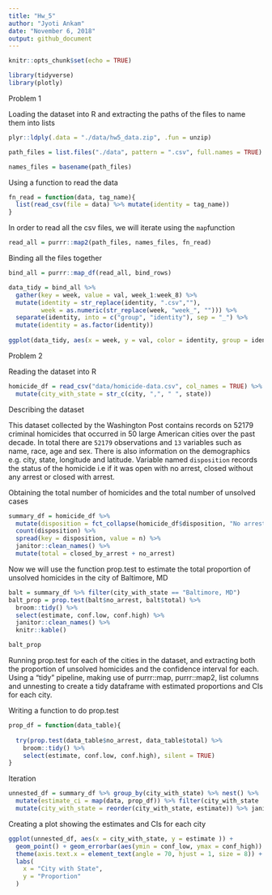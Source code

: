 ```yaml
---
title: "Hw_5"
author: "Jyoti Ankam"
date: "November 6, 2018"
output: github_document
---
```


```r
knitr::opts_chunk$set(echo = TRUE)
```

```r

library(tidyverse)
library(plotly)

```
Problem 1 

Loading the dataset into R and extracting the paths of the files to name them into lists

```r

plyr::ldply(.data = "./data/hw5_data.zip", .fun = unzip)

path_files = list.files("./data", pattern = ".csv", full.names = TRUE)

names_files = basename(path_files)

```

Using a function to read the data

```r

fn_read = function(data, tag_name){
  list(read_csv(file = data) %>% mutate(identity = tag_name))
}

```

In order to read all the csv files, we will iterate using the `map`function

```r

read_all = purrr::map2(path_files, names_files, fn_read)

```

Binding all the files together

```r

bind_all = purrr::map_df(read_all, bind_rows)

data_tidy = bind_all %>% 
  gather(key = week, value = val, week_1:week_8) %>% 
  mutate(identity = str_replace(identity, ".csv",""),
         week = as.numeric(str_replace(week, "week_", ""))) %>%
  separate(identity, into = c("group", "identity"), sep = "_") %>%
  mutate(identity = as.factor(identity))
  
ggplot(data_tidy, aes(x = week, y = val, color = identity, group = identity)) + geom_point() + geom_line() + facet_grid(~group) 

```

Problem 2 

Reading the dataset into R

```r

homicide_df = read_csv("data/homicide-data.csv", col_names = TRUE) %>% 
  mutate(city_with_state = str_c(city, ",", " ", state))

```

Describing the dataset

This dataset collected by the Washington Post contains records on 52179 criminal homicides that occurred in 50 large American cities over the past decade. 
In total there are `52179` observations and `13` variables such as name, race, age and sex. There is also information on the demographics e.g. city, state, longitude and latitude. Variable named `disposition` records the status of the homicide i.e if it was open with no arrest, closed without any arrest or closed with arrest.


Obtaining the total number of homicides and the total number of unsolved cases

```r

summary_df = homicide_df %>% 
  mutate(disposition = fct_collapse(homicide_df$disposition, "No arrest" = c("Closed without arrest","Open/No arrest"))) %>% group_by(city_with_state) %>% 
  count(disposition) %>% 
  spread(key = disposition, value = n) %>% 
  janitor::clean_names() %>% 
  mutate(total = closed_by_arrest + no_arrest)

```

Now we will use the function prop.test to estimate the total proportion of unsolved homicides in the city of Baltimore, MD

```r

balt = summary_df %>% filter(city_with_state == "Baltimore, MD")
balt_prop = prop.test(balt$no_arrest, balt$total) %>% 
  broom::tidy() %>% 
  select(estimate, conf.low, conf.high) %>% 
  janitor::clean_names() %>% 
  knitr::kable()

balt_prop
```

Running prop.test for each of the cities in the dataset, and extracting both the proportion of unsolved homicides and the confidence interval for each. Using a “tidy” pipeline, making use of purrr::map, purrr::map2, list columns and unnesting to create a tidy dataframe with estimated proportions and CIs for each city.

Writing a function to do prop.test

```r

prop_df = function(data_table){
  
  try(prop.test(data_table$no_arrest, data_table$total) %>% 
    broom::tidy() %>% 
    select(estimate, conf.low, conf.high), silent = TRUE)
}

```

Iteration

```r

unnested_df = summary_df %>% group_by(city_with_state) %>% nest() %>% 
  mutate(estimate_ci = map(data, prop_df)) %>% filter(city_with_state != "Tulsa, AL") %>% unnest() %>% 
  mutate(city_with_state = reorder(city_with_state, estimate)) %>% janitor::clean_names()

```

Creating a plot showing the estimates and CIs for each city

```r

ggplot(unnested_df, aes(x = city_with_state, y = estimate )) + 
  geom_point() + geom_errorbar(aes(ymin = conf_low, ymax = conf_high)) + 
  theme(axis.text.x = element_text(angle = 70, hjust = 1, size = 8)) +
  labs(
    x = "City with State",
    y = "Proportion"
  )

```


  
  
